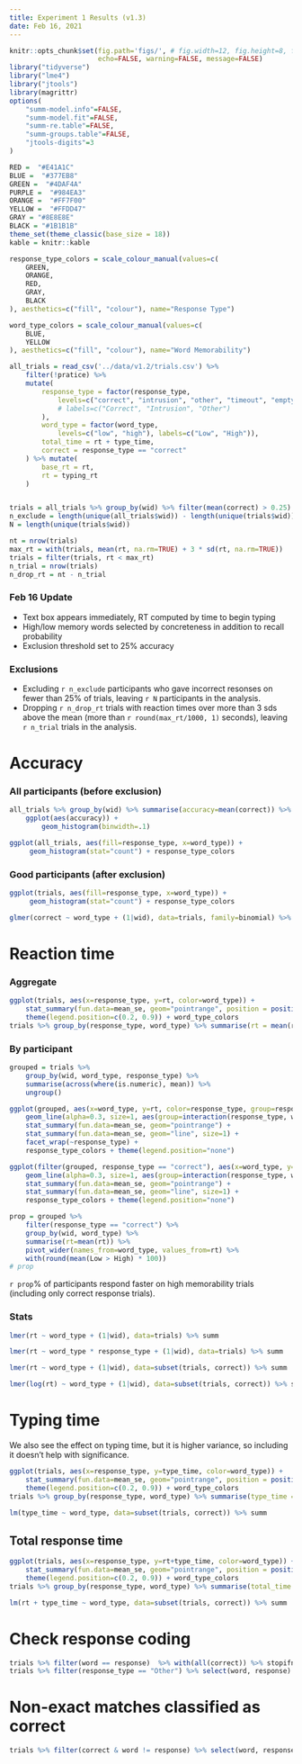 ```yaml
---
title: Experiment 1 Results (v1.3)
date: Feb 16, 2021
---
```


```r
knitr::opts_chunk$set(fig.path='figs/', # fig.width=12, fig.height=8, f
                      echo=FALSE, warning=FALSE, message=FALSE)
library("tidyverse")
library("lme4")
library("jtools")
library(magrittr)
options(
    "summ-model.info"=FALSE, 
    "summ-model.fit"=FALSE, 
    "summ-re.table"=FALSE, 
    "summ-groups.table"=FALSE,
    "jtools-digits"=3
)

RED =  "#E41A1C" 
BLUE =  "#377EB8" 
GREEN =  "#4DAF4A" 
PURPLE =  "#984EA3" 
ORANGE =  "#FF7F00" 
YELLOW =  "#FFDD47" 
GRAY = "#8E8E8E"
BLACK = "#1B1B1B"
theme_set(theme_classic(base_size = 18))
kable = knitr::kable

response_type_colors = scale_colour_manual(values=c(
    GREEN,
    ORANGE,
    RED,
    GRAY,
    BLACK
), aesthetics=c("fill", "colour"), name="Response Type")

word_type_colors = scale_colour_manual(values=c(
    BLUE,
    YELLOW
), aesthetics=c("fill", "colour"), name="Word Memorability")
```

```r

all_trials = read_csv('../data/v1.2/trials.csv') %>% 
    filter(!pratice) %>% 
    mutate(
        response_type = factor(response_type, 
            levels=c("correct", "intrusion", "other", "timeout", "empty"),
            # labels=c("Correct", "Intrusion", "Other")
        ),
        word_type = factor(word_type, 
            levels=c("low", "high"), labels=c("Low", "High")),
        total_time = rt + type_time,
        correct = response_type == "correct"
    ) %>% mutate(
        base_rt = rt,
        rt = typing_rt
    )


trials = all_trials %>% group_by(wid) %>% filter(mean(correct) > 0.25)
n_exclude = length(unique(all_trials$wid)) - length(unique(trials$wid))
N = length(unique(trials$wid))

nt = nrow(trials)
max_rt = with(trials, mean(rt, na.rm=TRUE) + 3 * sd(rt, na.rm=TRUE))
trials = filter(trials, rt < max_rt)
n_trial = nrow(trials)
n_drop_rt = nt - n_trial
```

### Feb 16 Update
- Text box appears immediately, RT computed by time to begin typing
- High/low memory words selected by concreteness in addition to recall probability
- Exclusion threshold set to 25% accuracy

### Exclusions
- Excluding `r n_exclude` participants who gave incorrect resonses on fewer than 25% of trials, leaving `r N` participants in the analysis.
- Dropping `r n_drop_rt` trials with reaction times over more than 3 sds above the mean (more than `r round(max_rt/1000, 1)` seconds), leaving `r n_trial` trials in the analysis.



# Accuracy

### All participants (before exclusion)
```r
all_trials %>% group_by(wid) %>% summarise(accuracy=mean(correct)) %>%
    ggplot(aes(accuracy)) + 
        geom_histogram(binwidth=.1)
```

```r
ggplot(all_trials, aes(fill=response_type, x=word_type)) +
     geom_histogram(stat="count") + response_type_colors
```


### Good participants (after exclusion)

```r
ggplot(trials, aes(fill=response_type, x=word_type)) +
     geom_histogram(stat="count") + response_type_colors
```

```r
glmer(correct ~ word_type + (1|wid), data=trials, family=binomial) %>% summ
```


# Reaction time

### Aggregate

```r
ggplot(trials, aes(x=response_type, y=rt, color=word_type)) + 
    stat_summary(fun.data=mean_se, geom="pointrange", position = position_dodge(width = 0.1)) + 
    theme(legend.position=c(0.2, 0.9)) + word_type_colors
trials %>% group_by(response_type, word_type) %>% summarise(rt = mean(rt)) %>% kable
```

### By participant

```r
grouped = trials %>% 
    group_by(wid, word_type, response_type) %>% 
    summarise(across(where(is.numeric), mean)) %>% 
    ungroup()

ggplot(grouped, aes(x=word_type, y=rt, color=response_type, group=response_type)) + 
    geom_line(alpha=0.3, size=1, aes(group=interaction(response_type, wid))) +
    stat_summary(fun.data=mean_se, geom="pointrange") + 
    stat_summary(fun.data=mean_se, geom="line", size=1) + 
    facet_wrap(~response_type) +
    response_type_colors + theme(legend.position="none")

ggplot(filter(grouped, response_type == "correct"), aes(x=word_type, y=rt, color=response_type, group=response_type)) + 
    geom_line(alpha=0.3, size=1, aes(group=interaction(response_type, wid))) +
    stat_summary(fun.data=mean_se, geom="pointrange") + 
    stat_summary(fun.data=mean_se, geom="line", size=1) + 
    response_type_colors + theme(legend.position="none")
```

```r
prop = grouped %>%
    filter(response_type == "correct") %>%
    group_by(wid, word_type) %>%
    summarise(rt=mean(rt)) %>% 
    pivot_wider(names_from=word_type, values_from=rt) %>% 
    with(round(mean(Low > High) * 100))
# prop
```

`r prop`% of participants respond faster on high memorability trials (including only correct response trials).


### Stats

```r
lmer(rt ~ word_type + (1|wid), data=trials) %>% summ
```

```r
lmer(rt ~ word_type * response_type + (1|wid), data=trials) %>% summ
```

```r
lmer(rt ~ word_type + (1|wid), data=subset(trials, correct)) %>% summ
```

```r
lmer(log(rt) ~ word_type + (1|wid), data=subset(trials, correct)) %>% summ
```

# Typing time

We also see the effect on typing time, but it is higher variance, so including it doesn't help with significance.

```r
ggplot(trials, aes(x=response_type, y=type_time, color=word_type)) + 
    stat_summary(fun.data=mean_se, geom="pointrange", position = position_dodge(width = 0.1)) + 
    theme(legend.position=c(0.2, 0.9)) + word_type_colors
trials %>% group_by(response_type, word_type) %>% summarise(type_time = mean(type_time)) %>% kable
```

```r
lm(type_time ~ word_type, data=subset(trials, correct)) %>% summ
```

## Total response time

```r
ggplot(trials, aes(x=response_type, y=rt+type_time, color=word_type)) + 
    stat_summary(fun.data=mean_se, geom="pointrange", position = position_dodge(width = 0.1)) + 
    theme(legend.position=c(0.2, 0.9)) + word_type_colors
trials %>% group_by(response_type, word_type) %>% summarise(total_time = mean(rt+type_time)) %>% kable
```

```r
lm(rt + type_time ~ word_type, data=subset(trials, correct)) %>% summ
``` 

# Check response coding

```r
trials %>% filter(word == response)  %>% with(all(correct)) %>% stopifnot
trials %>% filter(response_type == "Other") %>% select(word, response) %>% print(n=100)
```

# Non-exact matches classified as correct
```r
trials %>% filter(correct & word != response) %>% select(word, response) %>% print(n=100)
```

